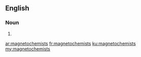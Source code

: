 ==English==

===Noun===
{{head|en|noun plural form}}

# {{plural of|magnetochemist|lang=en}}

[[ar:magnetochemists]]
[[fr:magnetochemists]]
[[ku:magnetochemists]]
[[my:magnetochemists]]